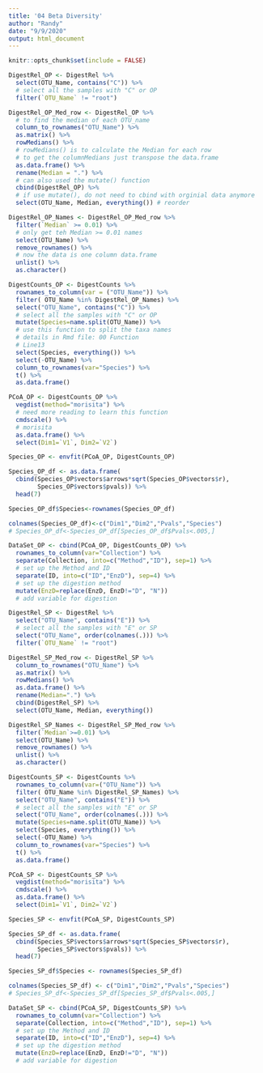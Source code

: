 ---
title: '04 Beta Diversity'
author: "Randy"
date: "9/9/2020"
output: html_document
---

```{r setup, include=FALSE}
knitr::opts_chunk$set(include = FALSE)
```

```{r >1% Relative Abundance OP}
DigestRel_OP <- DigestRel %>%
  select(OTU_Name, contains("C")) %>% 
  # select all the samples with "C" or OP
  filter(`OTU_Name` != "root")

DigestRel_OP_Med_row <- DigestRel_OP %>% 
  # to find the median of each OTU_name
  column_to_rownames("OTU_Name") %>%
  as.matrix() %>%
  rowMedians() %>% 
  # rowMedians() is to calculate the Median for each row
  # to get the columnMedians just transpose the data.frame
  as.data.frame() %>%
  rename(Median = ".") %>% 
  # can also used the mutate() function
  cbind(DigestRel_OP) %>% 
  # if use mutate(), do not need to cbind with orginial data anymore
  select(OTU_Name, Median, everything()) # reorder

DigestRel_OP_Names <- DigestRel_OP_Med_row %>%
  filter(`Median` >= 0.01) %>% 
  # only get teh Median >= 0.01 names
  select(OTU_Name) %>% 
  remove_rownames() %>% 
  # now the data is one column data.frame
  unlist() %>% 
  as.character()

DigestCounts_OP <- DigestCounts %>%
  rownames_to_column(var = ("OTU_Name")) %>%
  filter( OTU_Name %in% DigestRel_OP_Names) %>%
  select("OTU_Name", contains("C")) %>% 
  # select all the samples with "C" or OP
  mutate(Species=name.split(OTU_Name)) %>% 
  # use this function to split the taxa names
  # details in Rmd file: 00 Function
  # Line13
  select(Species, everything()) %>%
  select(-OTU_Name) %>%
  column_to_rownames(var="Species") %>%
  t() %>%
  as.data.frame()
```

```{r PCOA_OP}
PCoA_OP <- DigestCounts_OP %>%
  vegdist(method="morisita") %>% 
  # need more reading to learn this function
  cmdscale() %>% 
  # morisita 
  as.data.frame() %>%
  select(Dim1=`V1`, Dim2=`V2`)

Species_OP <- envfit(PCoA_OP, DigestCounts_OP)

Species_OP_df <- as.data.frame(
  cbind(Species_OP$vectors$arrows*sqrt(Species_OP$vectors$r),
        Species_OP$vectors$pvals)) %>%
  head(7)

Species_OP_df$Species<-rownames(Species_OP_df)

colnames(Species_OP_df)<-c("Dim1","Dim2","Pvals","Species")
# Species_OP_df<-Species_OP_df[Species_OP_df$Pvals<.005,]

DataSet_OP <- cbind(PCoA_OP, DigestCounts_OP) %>%
  rownames_to_column(var="Collection") %>%
  separate(Collection, into=c("Method","ID"), sep=1) %>% 
  # set up the Method and ID
  separate(ID, into=c("ID","EnzD"), sep=4) %>% 
  # set up the digestion method
  mutate(EnzD=replace(EnzD, EnzD!="D", "N")) 
  # add variable for digestion
```


```{r >1% Relative Abundance SP}
DigestRel_SP <- DigestRel %>%
  select("OTU_Name", contains("E")) %>% 
  # select all the samples with "E" or SP
  select("OTU_Name", order(colnames(.))) %>%
  filter(`OTU_Name` != "root")

DigestRel_SP_Med_row <- DigestRel_SP %>%
  column_to_rownames("OTU_Name") %>%
  as.matrix() %>%
  rowMedians() %>%
  as.data.frame() %>%
  rename(Median=".") %>%
  cbind(DigestRel_SP) %>%
  select(OTU_Name, Median, everything())

DigestRel_SP_Names <- DigestRel_SP_Med_row %>%
  filter(`Median`>=0.01) %>%
  select(OTU_Name) %>%
  remove_rownames() %>%
  unlist() %>%
  as.character()

DigestCounts_SP <- DigestCounts %>%
  rownames_to_column(var=("OTU_Name")) %>%
  filter( OTU_Name %in% DigestRel_SP_Names) %>%
  select("OTU_Name", contains("E")) %>% 
  # select all the samples with "E" or SP
  select("OTU_Name", order(colnames(.))) %>%
  mutate(Species=name.split(OTU_Name)) %>%
  select(Species, everything()) %>%
  select(-OTU_Name) %>%
  column_to_rownames(var="Species") %>%
  t() %>%
  as.data.frame()
```

```{r PCOA_SP}
PCoA_SP <- DigestCounts_SP %>%
  vegdist(method="morisita") %>%
  cmdscale() %>%
  as.data.frame() %>%
  select(Dim1=`V1`, Dim2=`V2`)

Species_SP <- envfit(PCoA_SP, DigestCounts_SP)

Species_SP_df <- as.data.frame(
  cbind(Species_SP$vectors$arrows*sqrt(Species_SP$vectors$r), 
        Species_SP$vectors$pvals)) %>% 
  head(7)

Species_SP_df$Species <- rownames(Species_SP_df)

colnames(Species_SP_df) <- c("Dim1","Dim2","Pvals","Species")
# Species_SP_df<-Species_SP_df[Species_SP_df$Pvals<.005,]

DataSet_SP <- cbind(PCoA_SP, DigestCounts_SP) %>%
  rownames_to_column(var="Collection") %>%
  separate(Collection, into=c("Method","ID"), sep=1) %>% 
  # set up the Method and ID
  separate(ID, into=c("ID","EnzD"), sep=4) %>% 
  # set up the digestion method
  mutate(EnzD=replace(EnzD, EnzD!="D", "N")) 
  # add variable for digestion
```


